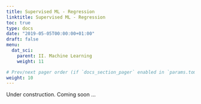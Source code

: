 ```yaml
---
title: Supervised ML - Regression
linktitle: Supervised ML - Regression
toc: true
type: docs
date: "2019-05-05T00:00:00+01:00"
draft: false
menu:
  dat_sci:
    parent: II. Machine Learning
    weight: 11

# Prev/next pager order (if `docs_section_pager` enabled in `params.toml`)
weight: 10
---
```


Under construction. Coming soon ...
